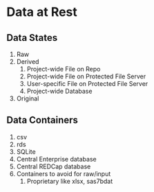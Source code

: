 Data at Rest {#data-at-rest}
====================================

Data States
------------------------------------
1. Raw
1. Derived
    1. Project-wide File on Repo
    1. Project-wide File on Protected File Server
    1. User-specific File on Protected File Server
    1. Project-wide Database
1. Original

Data Containers
------------------------------------
1. csv
1. rds
1. SQLite
1. Central Enterprise database
1. Central REDCap database
1. Containers to avoid for raw/input
    1. Proprietary like xlsx, sas7bdat
